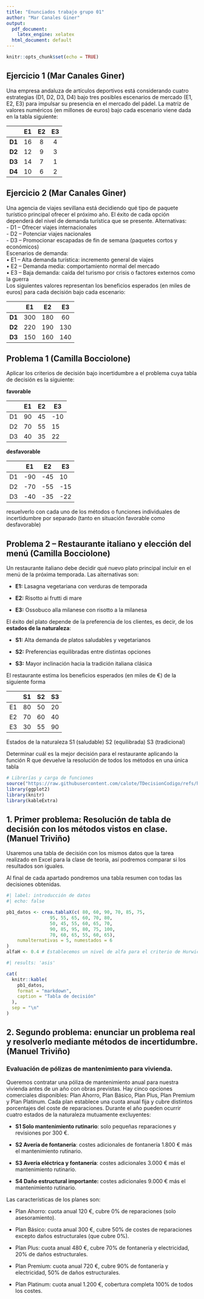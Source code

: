 ```yaml
---
title: "Enunciados trabajo grupo 01"
author: "Mar Canales Giner"
output:
  pdf_document: 
    latex_engine: xelatex
  html_document: default
---
```


```r
knitr::opts_chunk$set(echo = TRUE)
```

## Ejercicio 1 (Mar Canales Giner)

Una empresa andaluza de artículos deportivos está considerando cuatro estrategias (D1, D2, D3, D4) bajo tres posibles escenarios de mercado (E1, E2, E3) para impulsar su presencia en el mercado del pádel. La matriz de valores numéricos (en millones de euros) bajo cada escenario viene dada en la tabla siguiente:

|        | **E1** | **E2** | **E3** |
|:------:|:------:|:------:|:------:|
| **D1** |   16   |   8    |   4    |
| **D2** |   12   |   9    |   3    |
| **D3** |   14   |   7    |   1    |
| **D4** |   10   |   6    |   2    |

## Ejercicio 2 (Mar Canales Giner)

Una agencia de viajes sevillana está decidiendo qué tipo de paquete turístico principal ofrecer el próximo año. El éxito de cada opción dependerá del nivel de demanda turística que se presente. Alternativas:\
- D1 – Ofrecer viajes internacionales\
- D2 – Potenciar viajes nacionales\
- D3 – Promocionar escapadas de fin de semana (paquetes cortos y económicos)\
Escenarios de demanda:\
• E1 – Alta demanda turística: incremento general de viajes\
• E2 – Demanda media: comportamiento normal del mercado\
• E3 – Baja demanda: caída del turismo por crisis o factores externos como la guerra\
Los siguientes valores representan los beneficios esperados (en miles de euros) para cada decisión bajo cada escenario:

|        | **E1** | **E2** | **E3** |
|:------:|:------:|:------:|:------:|
| **D1** |  300   |  180   |   60   |
| **D2** |  220   |  190   |  130   |
| **D3** |  150   |  160   |  140   |

## Problema 1 (Camilla Bocciolone)

Aplicar los criterios de decisión bajo incertidumbre a el problema cuya tabla de decisión es la siguiente:

**favorable**

|     | E1  | E2  | E3  |
|-----|-----|-----|-----|
| D1  | 90  | 45  | -10 |
| D2  | 70  | 55  | 15  |
| D3  | 40  | 35  | 22  |

**desfavorable**

|     | E1  | E2  | E3  |
|-----|-----|-----|-----|
| D1  | -90 | -45 | 10  |
| D2  | -70 | -55 | -15 |
| D3  | -40 | -35 | -22 |

resuelverlo con cada uno de los métodos o funciones individuales de incertidumbre por separado (tanto en situación favorable como desfavorable)

## Problema 2 – Restaurante italiano y elección del menú (Camilla Bocciolone)

Un restaurante italiano debe decidir qué nuevo plato principal incluir en el menú de la próxima temporada. Las alternativas son:

-   **E1:** Lasagna vegetariana con verduras de temporada

-   **E2:** Risotto ai frutti di mare

-   **E3:** Ossobuco alla milanese con risotto a la milanesa

El éxito del plato depende de la preferencia de los clientes, es decir, de los **estados de la naturaleza**:

-   **S1:** Alta demanda de platos saludables y vegetarianos

-   **S2:** Preferencias equilibradas entre distintas opciones

-   **S3:** Mayor inclinación hacia la tradición italiana clásica

El restaurante estima los beneficios esperados (en miles de €) de la siguiente forma

|     | S1  | S2  | S3  |
|-----|-----|-----|-----|
| E1  | 80  | 50  | 20  |
| E2  | 70  | 60  | 40  |
| E3  | 30  | 55  | 90  |

Estados de la naturaleza S1 (saludable) S2 (equilibrada) S3 (tradicional)

Determinar cuál es la mejor decisión para el restaurante aplicando la función R que devuelve la resolución de todos los métodos en una única tabla

```r
# Librerías y carga de funciones
source("https://raw.githubusercontent.com/calote/TDecisionCodigo/refs/heads/master/teoriadecision_funciones_incertidumbre.R")
library(ggplot2)
library(knitr)
library(kableExtra)
```

## 1. Primer problema: Resolución de tabla de decisión con los métodos vistos en clase. (Manuel Triviño)

Usaremos una tabla de decisión con los mismos datos que la tarea realizado en Excel para la clase de teoría, así podremos comparar si los resultados son iguales.

Al final de cada apartado pondremos una tabla resumen con todas las decisiones obtenidas.

```r
#| label: introducción de datos
#| echo: false

pb1_datos <- crea.tablaX(c( 80, 60,	90,	70,	85,	75,
                95,	55,	65,	60,	70,	80,
                50,	45,	55,	60,	65,	70,
                90,	85, 95,	80,	75,	100,
                70,	60,	65,	55,	60,	65),
    numalternativas = 5, numestados = 6
)
alfaH <- 0.4 # Establecemos un nivel de alfa para el criterio de Hurwicz
```

```r
#| results: 'asis'

cat(
  knitr::kable(
    pb1_datos,
    format = "markdown",
    caption = "Tabla de decisión"
  ),
  sep = "\n"
)
```

## 2. Segundo problema: enunciar un problema real y resolverlo mediante métodos de incertidumbre. (Manuel Triviño)

### Evaluación de pólizas de mantenimiento para vivienda.

Queremos contratar una póliza de mantenimiento anual para nuestra vivienda antes de un año con obras previstas. Hay cinco opciones comerciales disponibles: Plan Ahorro, Plan Básico, Plan Plus, Plan Premium y Plan Platinum. Cada plan establece una cuota anual fija y cubre distintos porcentajes del coste de reparaciones. Durante el año pueden ocurrir cuatro estados de la naturaleza mutuamente excluyentes:

-    **S1 Solo mantenimiento rutinario**: solo pequeñas reparaciones y revisiones por 300 €.

-    **S2 Avería de fontanería**: costes adicionales de fontanería 1.800 € más el mantenimiento rutinario.

-    **S3 Avería eléctrica y fontanería**: costes adicionales 3.000 € más el mantenimiento rutinario.

-    **S4 Daño estructural importante:** costes adicionales 9.000 € más el mantenimiento rutinario.

Las características de los planes son:

-    Plan Ahorro: cuota anual 120 €, cubre 0% de reparaciones (solo asesoramiento).

-    Plan Básico: cuota anual 300 €, cubre 50% de costes de reparaciones excepto daños estructurales (que cubre 0%).

-    Plan Plus: cuota anual 480 €, cubre 70% de fontanería y electricidad, 20% de daños estructurales.

-    Plan Premium: cuota anual 720 €, cubre 90% de fontanería y electricidad, 50% de daños estructurales.

-    Plan Platinum: cuota anual 1.200 €, cobertura completa 100% de todos los costes.

